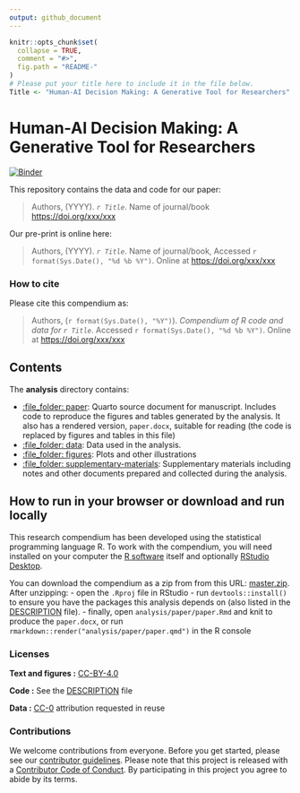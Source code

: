 ```yaml
---
output: github_document
---
```


<!-- README.md is generated from README.Rmd. Please edit that file -->

```r
knitr::opts_chunk$set(
  collapse = TRUE,
  comment = "#>",
  fig.path = "README-"
)
# Please put your title here to include it in the file below.
Title <- "Human-AI Decision Making: A Generative Tool for Researchers"
```

# Human-AI Decision Making: A Generative Tool for Researchers

[![Binder](https://mybinder.org/badge_logo.svg)](https://mybinder.org/v2/gh/treinmund/human-ai-decisions/master?urlpath=rstudio)

This repository contains the data and code for our paper:

> Authors, (YYYY). *`r Title`*. Name of journal/book <https://doi.org/xxx/xxx>

Our pre-print is online here:

> Authors, (YYYY). *`r Title`*. Name of journal/book, Accessed `r format(Sys.Date(), "%d %b %Y")`. Online at <https://doi.org/xxx/xxx>

### How to cite

Please cite this compendium as:

> Authors, (`r format(Sys.Date(), "%Y")`). *Compendium of R code and data for `r Title`*. Accessed `r format(Sys.Date(), "%d %b %Y")`. Online at <https://doi.org/xxx/xxx>

## Contents

The **analysis** directory contains:

-   [:file_folder: paper](/analysis/paper): Quarto source document for manuscript. Includes code to reproduce the figures and tables generated by the analysis. It also has a rendered version, `paper.docx`, suitable for reading (the code is replaced by figures and tables in this file)
-   [:file_folder: data](/analysis/data): Data used in the analysis.
-   [:file_folder: figures](/analysis/figures): Plots and other illustrations
-   [:file_folder: supplementary-materials](/analysis/supplementary-materials): Supplementary materials including notes and other documents prepared and collected during the analysis.

## How to run in your browser or download and run locally

This research compendium has been developed using the statistical programming language R. To work with the compendium, you will need installed on your computer the [R software](https://cloud.r-project.org/) itself and optionally [RStudio Desktop](https://rstudio.com/products/rstudio/download/).

You can download the compendium as a zip from from this URL: [master.zip](/archive/master.zip). After unzipping: - open the `.Rproj` file in RStudio - run `devtools::install()` to ensure you have the packages this analysis depends on (also listed in the [DESCRIPTION](/DESCRIPTION) file). - finally, open `analysis/paper/paper.Rmd` and knit to produce the `paper.docx`, or run `rmarkdown::render("analysis/paper/paper.qmd")` in the R console

### Licenses

**Text and figures :** [CC-BY-4.0](http://creativecommons.org/licenses/by/4.0/)

**Code :** See the [DESCRIPTION](DESCRIPTION) file

**Data :** [CC-0](http://creativecommons.org/publicdomain/zero/1.0/) attribution requested in reuse

### Contributions

We welcome contributions from everyone. Before you get started, please see our [contributor guidelines](CONTRIBUTING.md). Please note that this project is released with a [Contributor Code of Conduct](CONDUCT.md). By participating in this project you agree to abide by its terms.
